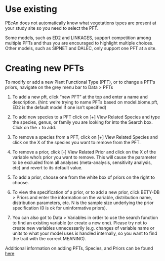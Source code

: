 # Use existing

PEcAn does not automatically know what vegetations types are present at your study site so you need to select the PFT.

Some models, such as ED2 and LINKAGES, support competition among multiple PFTs and thus you are encouraged to highlight multiple choices. Other models, such as SIPNET and DALEC, only support one PFT at a site.

# Creating new PFTs

To modify or add a new Plant Functional Type (PFT), or to change a PFT's priors, navigate 
on the grey menu bar to Data > PFTs 

1. To add a new pft, click “new PFT” at the top and enter a name and description. (hint: 
we're trying to name PFTs based on model.biome.pft, ED2 is the default model if one 
isn't specified) 

2. To add new species to a PFT click on [+] View Related Species and type the species, 
genus, or family you are looking for into the Search box. Click on the + to add. 

3. To remove a species from a PFT, click on [+] View Related Species and click on the X 
of the species you want to remove from the PFT. 

4. To remove a prior, click [-] View Related Prior and click on the X of the variable who's 
prior you want to remove. This will cause the parameter to be excluded from all 
analyses (meta-analysis, sensitivity analysis, etc) and revert to its default value. 

5. To add a prior, choose one from the white box of priors on the right to choose. 

6. To view the specification of a prior, or to add a new prior, click BETY-DB > Priors and 
enter the information on the variable, distribution name, distribution parameters, etc. N 
is the sample size underlying the prior specification (0 is ok for uninformative priors). 

7. You can also got to Data > Variables in order to use the search function to find an 
existing variable (or create a new one). Please try not to create new variables 
unnecessarily (e.g. changes of variable name or units to what your model uses is handled 
internally, so you want to find the trait with the correct MEANING).

Additional information on adding PFTs, Species, and Priors can be found [here](../../developers_guide/Adding-an-Ecosystem-Model.md#pfts-plant-functional-types)


